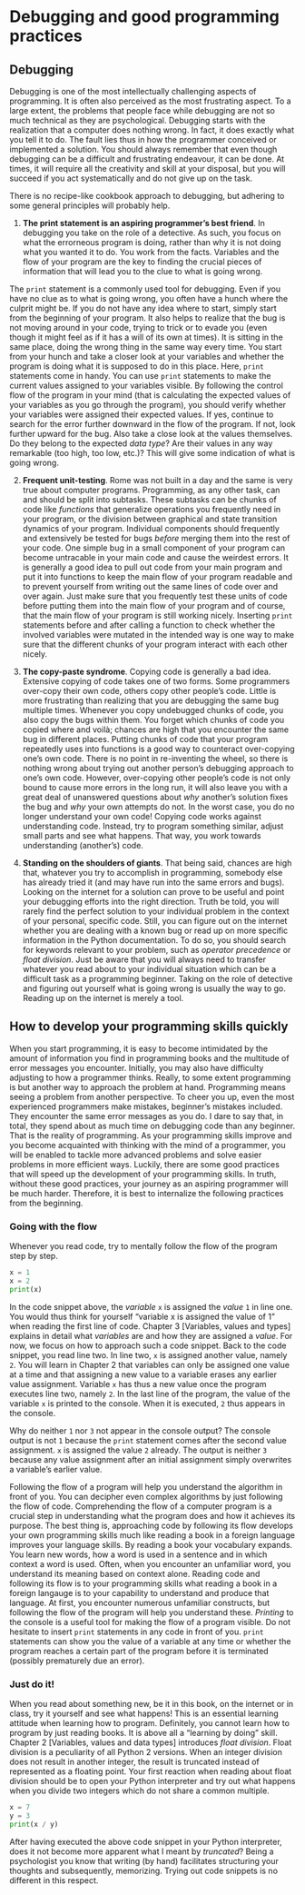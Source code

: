 # Debugging and good programming practices

## Debugging

Debugging is one of the most intellectually challenging aspects of programming. It is often also perceived as the most frustrating aspect. To a large extent, the problems that people face while debugging are not so much technical as they are psychological. Debugging starts with the realization that a computer does nothing wrong. In fact, it does exactly what you tell it to do. The fault lies thus in how the programmer conceived or implemented a solution. You should always remember that even though debugging can be a difficult and frustrating endeavour, it can be done. At times, it will require all the creativity and skill at your disposal, but you will succeed if you act systematically and do not give up on the task.

There is no recipe-like cookbook approach to debugging, but adhering to some general principles will probably help.

1. **The print statement is an aspiring programmer's best friend**. In debugging you take on the role of a detective. As such, you focus on what the errorneous program is doing, rather than why it is not doing what you wanted it to do. You work from the facts. Variables and the flow of your program are the key to finding the crucial pieces of information that will lead you to the clue to what is going wrong.

The `print` statement is a commonly used tool for debugging. Even if you have no clue as to what is going wrong, you often have a hunch where the culprit might be. If you do not have any idea where to start, simply start from the beginning of your program. It also helps to realize that the bug is not moving around in your code, trying to trick or to evade you (even though it might feel as if it has a will of its own at times). It is sitting in the same place, doing the wrong thing in the same way every time. You start from your hunch and take a closer look at your variables and whether the program is doing what it is supposed to do in this place. Here, `print` statements come in handy. You can use `print` statements to make the current values assigned to your variables visible. By following the control flow of the program in your mind (that is calculating the expected values of your variables as you go through the program), you should verify whether your variables were assigned their expected values. If yes, continue to search for the error further downward in the flow of the program. If not, look further upward for the bug. Also take a close look at the values themselves. Do they belong to the expected *data type*? Are their values in any way remarkable (too high, too low, etc.)? This will give some indication of what is going wrong.

2. **Frequent unit-testing**. Rome was not built in a day and the same is very true about computer programs. Programming, as any other task, can and should be split into subtasks. These subtasks can be chunks of code like *functions* that generalize operations you frequently need in your program, or the division between graphical and state transition dynamics of your program. Individual components should frequently and extensively be tested for bugs *before* merging them into the rest of your code. One simple bug in a small component of your program can become untracable in your main code and cause the weirdest errors. It is generally a good idea to pull out code from your main program and put it into functions to keep the main flow of your program readable and to prevent yourself from writing out the same lines of code over and over again. Just make sure that you frequently test these units of code before putting them into the main flow of your program and of course, that the main flow of your program is still working nicely. Inserting `print` statements before and after calling a function to check whether the involved variables were mutated in the intended way is one way to make sure that the different chunks of your program interact with each other nicely.

3. **The copy-paste syndrome**. Copying code is generally a bad idea. Extensive copying of code takes one of two forms. Some programmers over-copy their own code, others copy other people's code. Little is more frustrating than realizing that you are debugging the same bug multiple times. Whenever you copy undebugged chunks of code, you also copy the bugs within them. You forget which chunks of code you copied where and voilà; chances are high that you encounter the same bug in different places. Putting chunks of code that your program repeatedly uses into functions is a good way to counteract over-copying one's own code. There is no point in re-inventing the wheel, so there is nothing wrong about trying out another person's debugging approach to one's own code. However, over-copying other people's code is not only bound to cause more errors in the long run, it will also leave you with a great deal of unanswered questions about *why* another's solution fixes the bug and *why* your own attempts do not. In the worst case, you do no longer understand your own code! Copying code works against understanding code. Instead, try to program something similar, adjust small parts and see what happens. That way, you work towards understanding (another's) code.

4. **Standing on the shoulders of giants**. That being said, chances are high that, whatever you try to accomplish in programming, somebody else has already tried it (and may have run into the same errors and bugs). Looking on the internet for a solution can prove to be useful and point your debugging efforts into the right direction. Truth be told, you will rarely find the perfect solution to your individual problem in the context of your personal, specific code. Still, you can figure out on the internet whether you are dealing with a known bug or read up on more specific information in the Python documentation. To do so, you should search for keywords relevant to your problem, such as *operator precedence* or *float division*. Just be aware that you will always need to transfer whatever you read about to your individual situation which can be a difficult task as a programming beginner. Taking on the role of detective and figuring out yourself what is going wrong is usually the way to go. Reading up on the internet is merely a tool.

## How to develop your programming skills quickly

When you start programming, it is easy to become intimidated by the amount of information you find in programming books and the multitude of error messages you encounter. Initially, you may also have difficulty adjusting to how a programmer thinks. Really, to some extent programming is but another way to approach the problem at hand. Programming means seeing a problem from another perspective. To cheer you up, even the most experienced programmers make mistakes, beginner's mistakes included. They encounter the same error messages as you do. I dare to say that, in total, they spend about as much time on debugging code than any beginner. That is the reality of programming. As your programming skills improve and you become acquainted with thinking with the mind of a programmer, you will be enabled to tackle more advanced problems and solve easier problems in more efficient ways. Luckily, there are some good practices that will speed up the development of your programming skills. In truth, without these good practices, your journey as an aspiring programmer will be much harder. Therefore, it is best to internalize the following practices from the beginning.

### Going with the flow

Whenever you read code, try to mentally follow the flow of the program step by step.

```python
x = 1
x = 2
print(x)
```

In the code snippet above, the *variable* `x` is assigned the *value* `1` in line one. You would thus think for yourself "variable x is assigned the value of 1" when reading the first line of code. Chapter 3 [Variables, values and types] explains in detail what *variables* are and how they are assigned a *value*. For now, we focus on how to approach such a code snippet. Back to the code snippet, you read line two. In line two, `x` is assigned another value, namely `2`. You will learn in Chapter 2 that variables can only be assigned one value at a time and that assigning a new value to a variable erases any earlier value assignment. Variable `x` has thus a new value once the program executes line two, namely `2`. In the last line of the program, the value of the variable `x` is printed to the console. When it is executed, `2` thus appears in the console.

Why do neither `1` nor `3` not appear in the console output? The console output is not `1` because the `print` statement comes after the second value assignment. `x` is assigned the value `2` already. The output is neither `3` because any value assignment after an initial assignment simply overwrites a variable's earlier value.

Following the flow of a program will help you understand the algorithm in front of you. You can decipher even complex algorithms by just following the flow of code.
Comprehending the flow of a computer program is a crucial step in understanding what the program does and how it achieves its purpose. The best thing is, approaching
code by following its flow develops your own programming skills much like reading a book in a foreign language improves your language skills.
By reading a book your vocabulary expands. You learn new words, how a word is used in a sentence and in which context a word is used. Often, when you encounter an unfamiliar word, you understand its meaning based on context alone. Reading code and following its flow is to your programming skills what reading a book in a foreign langauge is to your capability to understand and produce that language. At first, you encounter numerous unfamiliar constructs, but following the flow of the program will help you understand these. *Printing* to the console is a useful tool for making the flow of a program visible. Do not hesitate to insert `print` statements in any code in front of you. `print` statements can show you the value of a variable at any time or whether the program reaches a certain part of the program before it is terminated (possibly prematurely due an error).

### Just do it!

When you read about something new, be it in this book, on the internet or in class, try it yourself and see what happens! This is an essential learning attitude when learning how to program. Definitely, you cannot learn how to program by just reading books. It is above all a "learning by doing" skill. Chapter 2 [Variables, values and data types] introduces *float division*. Float division is a peculiarity of all Python 2 versions. When an integer division does not result in another integer, the result is truncated instead of represented as a floating point. Your first reaction when reading about float division should be to open your Python interpreter and try out what happens when you divide two integers which do not share a common multiple.

```python
x = 7
y = 3
print(x / y)
```

After having executed the above code snippet in your Python interpreter, does it not become more apparent what I meant by *truncated*? Being a psychologist you know that writing (by hand) facilitates structuring your thoughts and subsequently, memorizing. Trying out code snippets is no different in this respect.
